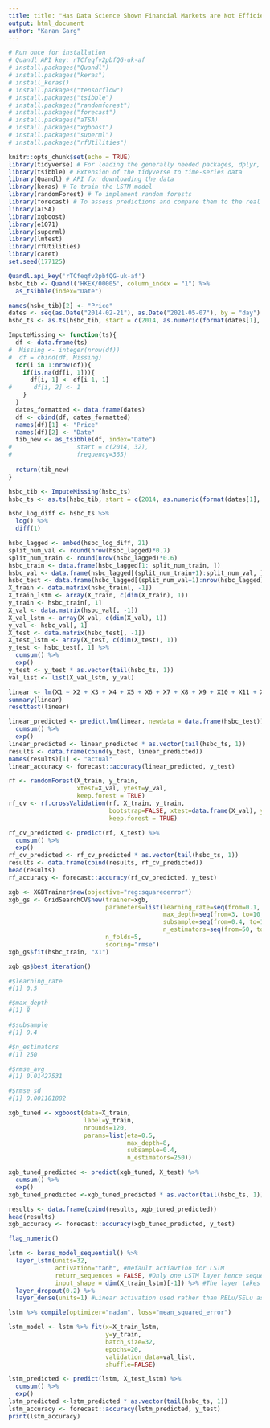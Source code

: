 ```yaml
---
title: title: "Has Data Science Shown Financial Markets are Not Efficient?"
output: html_document
author: "Karan Garg"
---
```


```r
# Run once for installation
# Quandl API key: rTCfeqfv2pbfQG-uk-af
# install.packages("Quandl")
# install.packages("keras")
# install_keras()
# install.packages("tensorflow")
# install.packages("tsibble")
# install.packages("randomforest")
# install.packages("forecast")
# install.packages("aTSA)
# install.packages("xgboost")
# install.packages("superml")
# install.packages("rfUtilities")

knitr::opts_chunk$set(echo = TRUE)
library(tidyverse) # For loading the generally needed packages, dplyr, ggplot2 etc
library(tsibble) # Extension of the tidyverse to time-series data
library(Quandl) # API for downloading the data
library(keras) # To train the LSTM model
library(randomForest) # To implement random forests
library(forecast) # To assess predictions and compare them to the real test set
library(aTSA)
library(xgboost)
library(e1071)
library(superml)
library(lmtest)
library(rfUtilities)
library(caret)
set.seed(177125)
```

```r
Quandl.api_key('rTCfeqfv2pbfQG-uk-af')
hsbc_tib <- Quandl('HKEX/00005', column_index = "1") %>% 
  as_tsibble(index="Date")

names(hsbc_tib)[2] <- "Price"
dates <- seq(as.Date("2014-02-21"), as.Date("2021-05-07"), by = "day")
hsbc_ts <- as.ts(hsbc_tib, start = c(2014, as.numeric(format(dates[1], "%j"))), frequency=365)
```

```r
ImputeMissing <- function(ts){
  df <- data.frame(ts)
#  Missing <- integer(nrow(df))
#  df = cbind(df, Missing)
  for(i in 1:nrow(df)){
    if(is.na(df[i, 1])){
      df[i, 1] <- df[i-1, 1]
#      df[i, 2] <- 1
    }
  }
  dates_formatted <- data.frame(dates)
  df <- cbind(df, dates_formatted)
  names(df)[1] <- "Price"
  names(df)[2] <- "Date"
  tib_new <- as_tsibble(df, index="Date") 
#                  start = c(2014, 32),
#                  frequency=365)
  
  return(tib_new)
}
```

```r
hsbc_tib <- ImputeMissing(hsbc_ts)
hsbc_ts <- as.ts(hsbc_tib, start = c(2014, as.numeric(format(dates[1], "%j"))), frequency=365)
```

```r
hsbc_log_diff <- hsbc_ts %>%
  log() %>%
  diff(1)
```

```r
hsbc_lagged <- embed(hsbc_log_diff, 21)
split_num_val <- round(nrow(hsbc_lagged)*0.7)
split_num_train <- round(nrow(hsbc_lagged)*0.6)
hsbc_train <- data.frame(hsbc_lagged[1: split_num_train, ])
hsbc_val <- data.frame(hsbc_lagged[(split_num_train+1):split_num_val, ])
hsbc_test <- data.frame(hsbc_lagged[(split_num_val+1):nrow(hsbc_lagged), ])
X_train <- data.matrix(hsbc_train[, -1])
X_train_lstm <- array(X_train, c(dim(X_train), 1))
y_train <- hsbc_train[, 1]
X_val <- data.matrix(hsbc_val[, -1])
X_val_lstm <- array(X_val, c(dim(X_val), 1))
y_val <- hsbc_val[, 1]
X_test <- data.matrix(hsbc_test[, -1])
X_test_lstm <- array(X_test, c(dim(X_test), 1))
y_test <- hsbc_test[, 1] %>%
  cumsum() %>%
  exp()
y_test <- y_test * as.vector(tail(hsbc_ts, 1))
val_list <- list(X_val_lstm, y_val)
```

```r
linear <- lm(X1 ~ X2 + X3 + X4 + X5 + X6 + X7 + X8 + X9 + X10 + X11 + X12 + X13 + X14 + X15 + X16 + X17 + X18 + X19 + X20 + X21, data=hsbc_train)
summary(linear)
resettest(linear)
```

```r
linear_predicted <- predict.lm(linear, newdata = data.frame(hsbc_test)) %>% 
  cumsum() %>%
  exp()
linear_predicted <- linear_predicted * as.vector(tail(hsbc_ts, 1))
results <- data.frame(cbind(y_test, linear_predicted))
names(results)[1] <- "actual"
linear_accuracy <- forecast::accuracy(linear_predicted, y_test)
```

```r
rf <- randomForest(X_train, y_train,
                   xtest=X_val, ytest=y_val,
                   keep.forest = TRUE)
rf_cv <- rf.crossValidation(rf, X_train, y_train,
                            bootstrap=FALSE, xtest=data.frame(X_val), ytest=y_val,
                            keep.forest = TRUE)
```

```r
rf_cv_predicted <- predict(rf, X_test) %>%
  cumsum() %>%
  exp()
rf_cv_predicted <- rf_cv_predicted * as.vector(tail(hsbc_ts, 1))
results <- data.frame(cbind(results, rf_cv_predicted))
head(results)
rf_accuracy <- forecast::accuracy(rf_cv_predicted, y_test)
```

```r
xgb <- XGBTrainer$new(objective="reg:squarederror")
xgb_gs <- GridSearchCV$new(trainer=xgb,
                           parameters=list(learning_rate=seq(from=0.1, to=0.5, by=0.05),
                                           max_depth=seq(from=3, to=10, by=1),
                                           subsample=seq(from=0.4, to=1, by=0.1),
                                           n_estimators=seq(from=50, to=300, by=50)),
                           n_folds=5,
                           scoring="rmse")
xgb_gs$fit(hsbc_train, "X1")
```

```r
xgb_gs$best_iteration()

#$learning_rate
#[1] 0.5

#$max_depth
#[1] 8

#$subsample
#[1] 0.4

#$n_estimators
#[1] 250

#$rmse_avg
#[1] 0.01427531

#$rmse_sd
#[1] 0.001181882
```

```r
xgb_tuned <- xgboost(data=X_train,
                     label=y_train,
                     nrounds=120,
                     params=list(eta=0.5,
                                 max_depth=8,
                                 subsample=0.4,
                                 n_estimators=250))
```

```r
xgb_tuned_predicted <- predict(xgb_tuned, X_test) %>%
  cumsum() %>%
  exp()
xgb_tuned_predicted <-xgb_tuned_predicted * as.vector(tail(hsbc_ts, 1))
```

```r
results <- data.frame(cbind(results, xgb_tuned_predicted))
head(results)
xgb_accuracy <- forecast::accuracy(xgb_tuned_predicted, y_test)
```
```r
flag_numeric()
```

```r
lstm <- keras_model_sequential() %>%
  layer_lstm(units=32, 
             activation="tanh", #Default actiavtion for LSTM
             return_sequences = FALSE, #Only one LSTM layer hence sequence of outputs not needed
             input_shape = dim(X_train_lstm)[-1]) %>% #The layer takes as an input 20 timesteps (lags) and 1 feature
  layer_dropout(0.2) %>%
  layer_dense(units=1) #Linear activation used rather than RELu/SELu as output can be positive or negative
```

```r
lstm %>% compile(optimizer="nadam", loss="mean_squared_error")
```

```r
lstm_model <- lstm %>% fit(x=X_train_lstm,
                           y=y_train,
                           batch_size=32,
                           epochs=20,
                           validation_data=val_list,
                           shuffle=FALSE)
```

```r
lstm_predicted <- predict(lstm, X_test_lstm) %>%
  cumsum() %>%
  exp()
lstm_predicted <-lstm_predicted * as.vector(tail(hsbc_ts, 1))
lstm_accuracy <- forecast::accuracy(lstm_predicted, y_test)
print(lstm_accuracy)
```